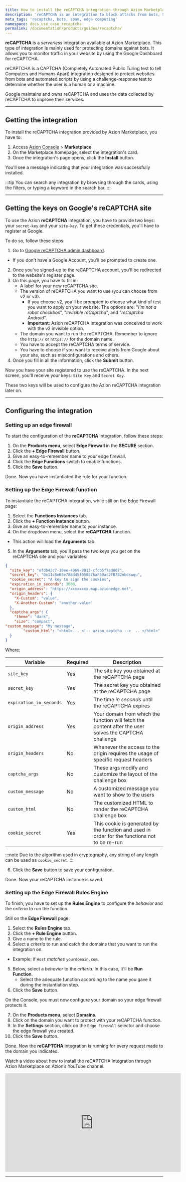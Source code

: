 ```yaml
---
title: How to install the reCAPTCHA integration through Azion Marketplace
description: 'reCAPTCHA is an integration to block attacks from bots, SPAM and others.'
meta_tags: 'recaptcha, bots, spam, edge computing'
namespace: docs_use_case_recaptcha
permalink: /documentation/products/guides/recaptcha/
---
```




**reCAPTCHA** is a *serverless* integration available at Azion Marketplace. This type of integration is mainly used for protecting domains against bots. It allows you to monitor traffic in your website by using the Google Dashboard for reCAPTCHA.

reCAPTCHA is a CAPTCHA (Completely Automated Public Turing test to tell Computers and Humans Apart) integration designed to protect websites from bots and automated scripts by using a challenge-response test to determine whether the user is a human or a machine.

Google maintains and owns reCAPTCHA and uses the data collected by reCAPTCHA to improve their services.

---

## Getting the integration

To install the reCAPTCHA integration provided by Azion Marketplace, you have to:

1. Access [Azion Console](/en/documentation/products/guides/how-to-access-azion-console/) > **Marketplace**.
2. On the Marketplace homepage, select the integration's card.
3. Once the integration's page opens, click the **Install** button.

You'll see a message indicating that your integration was successfully installed.

:::tip
You can search any integration by browsing through the cards, using the filters, or typing a keyword in the search bar.
:::

---

## Getting the keys on Google's reCAPTCHA site

To use the Azion **reCAPTCHA** integration, you have to provide two keys: your `secret-key` and your `site-key`. To get these credentials, you'll have to register at Google. 

To do so, follow these steps:

1. Go to [Google reCAPTCHA admin dashboard](https://developers.google.com/recaptcha).
 - If you don't have a Google Account, you'll be prompted to create one.
2. Once you've signed-up to the reCAPTCHA account, you'll be redirected to the website's register page.
3. On this page, you have to fill in:
    - A label for your new reCAPTCHA site.
    - The version of reCAPTCHA you want to use (you can choose from v2 or v3).
        - If you choose v2, you'll be prompted to choose what kind of test you want to apply on your website. The options are: "*I'm not a robot checkbox*", "*Invisible reCaptcha*", and "*reCaptcha Android*".
        - **Important**: Azion reCAPTCHA integration was conceived to work with the v2 invisible option.
    - The domain you want to run the reCAPTCHA. Remember to ignore the `http://` or `https://` for the domain name.
    - You have to accept the reCAPTCHA terms of service.
    - You have to choose if you want to receive alerts from Google about your site, such as misconfigurations and others.
4. Once you fill in all the information, click the **Submit** button.

Now you have your site registered to use the reCAPTCHA. In the next screen, you'll receive your keys: `Site Key` and `Secret Key`.

These two keys will be used to configure the Azion reCAPTCHA integration later on.

---

## Configuring the integration

### Setting up an edge firewall

To start the configuration of the **reCAPTCHA** integration, follow these steps:

1. On the **Products menu**, select **Edge Firewall** in the **SECURE** section.
2. Click the **+ Edge Firewall** button.
3. Give an easy-to-remember name to your edge firewall.
4. Click the **Edge Functions** switch to enable functions.
5. Click the **Save** button.

Done. Now you have instantiated the rule for your function.

### Setting up the Edge Firewall function

To instantiate the reCAPTCHA integration, while still on the Edge Firewall page:

1. Select the **Functions Instances** tab.
2. Click the **+ Function Instance** button.
3. Give an easy-to-remember name to your instance.
4. On the dropdown menu, select the **reCAPTCHA** function.
 - This action will load the **Arguments** tab.
5. In the **Arguments** tab, you'll pass the two keys you get on the reCAPTCHA site and your variables:

```json
{
  "site_key": "efdb42c7-10ee-4969-8013-cfcb5f7ad007",
  "secret_key": "0x11c8eB6e78Bd45f058876aF59ac2fB782nbdswqu",
  "cookie_secret": "A key to sign the cookies",
  "expiration_in_seconds": 3600,
  "origin_address": "https://xxxxxxxx.map.azionedge.net",
  "origin_headers": {
	"X-Custom": "value",
	"X-Another-Custom": "another-value"
  },
  "captcha_args": {
	"theme": "dark",
	"size": "compact",
"custom_message": "My message",
    	"custom_html": "<html>... <!-- azion_captcha -->  .. </html>"
  }
}

```

Where:

| Variable | Required | Description |
| ---- | ----- | ----- |
| `site_key` | Yes | The site key you obtained at the reCAPTCHA page |
| `secret_key` | Yes | The secret key you obtained at the reCAPTCHA page |
| `expiration_in_seconds` | Yes | The time *in seconds* until the reCAPTCHA expires |
| `origin_address` | Yes | Your domain from which the function will fetch the content after the user solves the CAPTCHA challenge |
| `origin_headers` | No | Whenever the access to the origin requires the usage of specific request headers |
| `captcha_args` | No | These args modify and customize the layout of the challenge box |
| `custom_message` | No | A customized message you want to show to the users |
| `custom_html` | No | The customized HTML to render the reCAPTCHA challenge box |
| `cookie_secret` | Yes | This cookie is generated by the function and used in order for the functions not to be re-run |

:::note
Due to the algorithm used in cryptography, any string of any length can be used as `cookie_secret`. 
:::

6. Click the **Save** button to save your configuration.

Done. Now your reCAPTCHA instance is saved.

### Setting up the Edge Firewall Rules Engine

To finish, you have to set up the **Rules Engine** to configure the *behavior* and the *criteria* to run the function.

Still on the **Edge Firewall** page:

1. Select the **Rules Engine** tab.
2. Click the **+ Rule Engine** button.
3. Give a name to the rule.
4. Select a *criteria* to run and catch the domains that you want to run the integration on.
  - Example: if `Host` *matches* `yourdomain.com`.
5. Below, select a *behavior* to the *criteria*. In this case, it'll be **Run Function**. 
    - Select the adequate function according to the name you gave it during the instantiation step.
6. Click the **Save** button.

On the Console, you must now configure your domain so your edge firewall protects it.

7. On the **Products menu**, select **Domains**.
8. Click on the domain you want to protect with your reCAPTCHA function.
9. In the **Settings** section, click on the `Edge Firewall` selector and choose the edge firewall you created.
10. Click the **Save** button.

Done. Now the **reCAPTCHA** integration is running for every request made to the domain you indicated.

Watch a video about how to install the reCAPTCHA integration through Azion Marketplace on Azion’s YouTube channel:

<iframe width="560" height="315" src="https://www.youtube.com/embed/X-S1qDdVVbg?si=J7dzeymFxJH0P_Zs" loading="lazy" title="YouTube video player" frameborder="0" allow="accelerometer; autoplay; clipboard-write; encrypted-media; gyroscope; picture-in-picture; web-share" allowfullscreen></iframe>

---